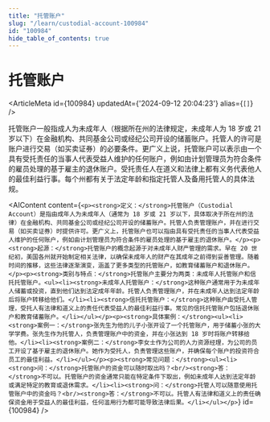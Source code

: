```yaml
---
title: "托管账户"
slug: "/learn/custodial-account-100984"
id: "100984"
hide_table_of_contents: true
---
```



# 托管账户

<ArticleMeta id={100984} updatedAt={'2024-09-12 20:04:23'} alias={`[]`} />
<div className='border-solid border-b border-t-0 my-4 border-[var(--ifm-color-gray-300)]' />

托管账户一般指成人为未成年人（根据所在州的法律规定，未成年人为 18 岁或 21 岁以下）在金融机构、共同基金公司或经纪公司开设的储蓄账户。托管人的许可是账户进行交易（如买卖证券）的必要条件。更广义上说，托管账户可以表示由一个具有受托责任的当事人代表受益人维护的任何账户，例如由计划管理员为符合条件的雇员处理的基于雇主的退休账户。受托责任人在道义和法律上都有义务代表他人的最佳利益行事。每个州都有关于法定年龄和指定托管人及备用托管人的具体法规。

<AIContent content={`<p><strong>定义：</strong>托管账户（Custodial Account）是指由成年人为未成年人（通常为 18 岁或 21 岁以下，具体取决于所在州的法律）在金融机构、共同基金公司或经纪公司开设的储蓄账户。托管人负责管理账户，并在进行交易（如买卖证券）时提供许可。更广义上，托管账户也可以指由具有受托责任的当事人代表受益人维护的任何账户，例如由计划管理员为符合条件的雇员处理的基于雇主的退休账户。</p><p><strong>起源：</strong>托管账户的概念起源于对未成年人财产管理的需求。早在 20 世纪初，美国各州就开始制定相关法律，以确保未成年人的财产在其成年之前得到妥善管理。随着时间的推移，这些法律逐渐演变，涵盖了更多类型的托管账户，如教育储蓄账户和退休账户。</p><p><strong>类别与特点：</strong>托管账户主要分为两类：未成年人托管账户和信托托管账户。<ul><li><strong>未成年人托管账户：</strong>这种账户通常用于为未成年人储蓄或投资，直到他们达到法定成年年龄。托管人负责管理账户，并在未成年人达到法定年龄后将账户转移给他们。</li><li><strong>信托托管账户：</strong>这种账户由受托人管理，受托人有法律和道义上的责任代表受益人的最佳利益行事。常见的信托托管账户包括退休账户和教育储蓄账户。</li></ul></p><p><strong>具体案例：</strong><ul><li><strong>案例一：</strong>张先生为他的儿子小张开设了一个托管账户，用于储蓄小张的大学学费。张先生作为托管人，负责管理账户中的资金，并在小张达到 18 岁时将账户转移给他。</li><li><strong>案例二：</strong>李女士作为公司的人力资源经理，为公司的员工开设了基于雇主的退休账户。她作为受托人，负责管理这些账户，并确保每个账户的投资符合员工的最佳利益。</li></ul></p><p><strong>常见问题：</strong><ul><li><strong>问：</strong>托管账户的资金可以随时取出吗？<br/><strong>答：</strong>不可以。托管账户的资金通常只能在特定条件下取出，例如未成年人达到法定年龄或满足特定的教育或退休需求。</li><li><strong>问：</strong>托管人可以随意使用托管账户中的资金吗？<br/><strong>答：</strong>不可以。托管人有法律和道义上的责任确保资金用于受益人的最佳利益，任何滥用行为都可能导致法律后果。</li></ul></p>`} id={100984} />
